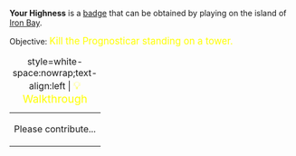 '''Your Highness''' is a [[Badges|badge]] that can be obtained by playing on the island of [[Iron Bay]].

Objective: <big style="color:yellow">Kill the Prognosticar standing on a tower.</big>

{| class="mw-collapsible mw-collapsed"
|+ style=white-space:nowrap;text-align:left | <big style="color:yellow">💡 Walkthrough</big>
|-
| Please contribute...
|}
